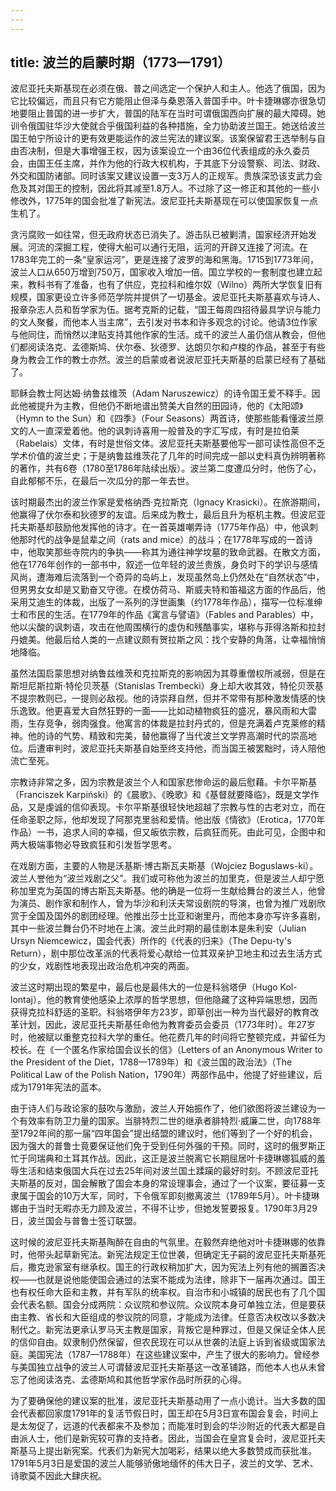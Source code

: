 ```yaml
---
---
---
```

title: 波兰的启蒙时期（1773—1791）
---




波尼亚托夫斯基现在必须在俄、普之间选定一个保护人和主人。他选了俄国，因为它比较偏远，而且只有它方能阻止但泽与桑恩落入普国手中。叶卡捷琳娜亦很急切地要阻止普国的进一步扩大，普国的陆军在当时可谓俄国西向扩展的最大障碍。她训令俄国驻华沙大使就合乎俄国利益的各种措施，全力协助波兰国王。她送给波兰国王帕宁所设计的更有效更能运作的波兰宪法的建议案。该案保留君王选举制与自由否决制，但是大事增强王权，因为该案设立一个由36位代表组成的永久委员会，由国王任主席，并作为他的行政大权机构，于其底下分设警察、司法、财政、外交和国防诸部。同时该案又建议设置一支3万人的正规军。贵族深恐该支武力会危及其对国王的控制，因此将其减至1.8万人。不过除了这一修正和其他的一些小修改外，1775年的国会批准了新宪法。波尼亚托夫斯基现在可以使国家恢复一点生机了。

贪污腐败一如往常，但无政府状态已消失了。游击队已被剿清，国家经济开始发展。河流的深掘工程，使得大船可以通行无阻，运河的开辟又连接了河流。在1783年完工的一条“皇家运河”，更是连接了波罗的海和黑海。1715到1773年间，波兰人口从650万增到750万，国家收入增加一倍。国立学校的一套制度也建立起来，教科书有了准备，也有了供应，克拉科和维尔奴（Wilno）两所大学恢复旧有规模，国家更设立许多师范学院并提供了一切基金。波尼亚托夫斯基喜欢与诗人、报章杂志人员和哲学家为伍。据考克斯的记载，“国王每周四招待最具学识与能力的文人聚餐，而他本人当主席”，去引发对书本和许多观念的讨论。他请3位作家与他同住，而悄然以津贴支持其他作家的生活。成千的波兰人虽仍信从教会，但他们都阅读洛克、孟德斯鸠、伏尔泰、狄德罗、达朗贝尔和卢梭的作品，甚至于有些身为教会工作的教士亦然。波兰的启蒙或者说波尼亚托夫斯基的启蒙已经有了基础了。

耶稣会教士阿达姆·纳鲁兹维茨（Adam Naruszewicz）的诗令国王爱不释手。因此他被提升为主教，但他仍不断地谱出赞美大自然的田园诗，他的《太阳颂》（Hymn to the Sun）和《四季》（Four Seasons）两首诗，使那些能看懂波兰原文的人一直深爱着他。他的讽刺诗喜用一般普及的字汇写成，有时是拉伯莱（Rabelais）文体，有时是世俗文体。波尼亚托夫斯基要他写一部可读性高但不乏学术价值的波兰史；于是纳鲁兹维茨花了几年的时间完成一部以史料真伪辨明著称的著作，共有6卷（1780至1786年陆续出版）。波兰第二度遭瓜分时，他伤了心，自此郁郁不乐，在最后一次瓜分的那一年去世。

该时期最杰出的波兰作家是爱格纳西·克拉斯克（Ignacy Krasicki）。在旅游期间，他赢得了伏尔泰和狄德罗的友谊。后来成为教士，最后且升为枢机主教。但波尼亚托夫斯基却鼓励他发挥他的诗才。在一首英雄嘲弄诗（1775年作品）中，他讽刺他那时代的战争是鼠辈之间（rats and mice）的战斗；在1778年写成的一首诗中，他取笑那些寺院内的争执——称其为通往神学坟墓的致命武器。在散文方面，他在1776年创作的一部书中，叙述一位年轻的波兰贵族，身负时下的学识与感情风尚，遭海难后流落到一个奇异的岛屿上，发现虽然岛上仍然处在“自然状态”中，但男男女女却是又勤奋又守德。在模仿荷马、斯威夫特和笛福这方面的作品后，他采用艾迪生的体裁，出版了一系列的浮世画集（约1778年作品），描写一位标准绅士和市民的生活。在1779年的作品《寓言与譬语》（Fables and Parables）中，他以尖酸的讽刺语，攻击在他周围横行的虚伪和残酷事实，堪称与菲得洛斯和拉封丹媲美。他最后给人类的一点建议颇有贺拉斯之风：找个安静的角落，让幸福悄悄地降临。

虽然法国启蒙思想对纳鲁兹维茨和克拉斯克的影响因为其尊重僧权所减弱，但是在斯坦尼斯拉斯·特伦贝茨基（Stanislas Trembecki）身上却大收其效，特伦贝茨基不提宗教则已，一提则必敌视。他的诗崇拜自然，但并不常带有那种激发情感的快乐逸致。他更喜爱大自然狂野的一面——比如动植物疯狂的盛况，暴风雨和大雷雨，生存竞争，弱肉强食。他寓言的体裁是拉封丹式的，但是充满着卢克莱修的精神。他的诗的气势、精致和完美，替他赢得了当代波兰文学界高潮时代的崇高地位。后遭审判时，波尼亚托夫斯基自始至终支持他，而当国王被罢黜时，诗人陪他流亡至死。

宗教诗非常之多，因为宗教是波兰个人和国家悲惨命运的最后慰藉。卡尔平斯基（Franciszek Karpiński）的《晨歌》、《晚歌》和《基督就要降临》，既是文学作品，又是虔诚的信仰表现。卡尔平斯基很轻快地超越了宗教与性的古老对立，而在任命圣职之际，他却发现了阿那克里翁和爱情。他出版《情欲》（Erotica，1770年作品）一书，追求人间的幸福，但又皈依宗教，后疯狂而死。由此可见，企图中和两大极端事物必导致疯狂和引发哲学思考。

在戏剧方面，主要的人物是沃基斯·博古斯瓦夫斯基（Wojciez Boguslaws-ki）。波兰人誉他为“波兰戏剧之父”。我们或可称他为波兰的加里克，但是波兰人却宁愿称加里克为英国的博古斯瓦夫斯基。他的确是一位将一生献给舞台的波兰人，他曾为演员、剧作家和制作人，曾为华沙和利沃夫常设剧院的导演，也曾为推广戏剧欣赏于全国及国外的剧团经理。他推出莎士比亚和谢里丹，而他本身亦写许多喜剧，其中一些波兰舞台仍不时地在上演。波兰此时期的最佳剧本是朱利安（Julian Ursyn Niemcewicz，国会代表）所作的《代表的归来》（The Depu-ty's Return），剧中那位改革派的代表将爱心献给一位其双亲护卫地主和过去生活方式的少女，戏剧性地表现出政治危机冲突的两面。

波兰这时期出现的繁星中，最后也是最伟大的一位是科翁塔伊（Hugo Kol-lontaj）。他的教育使他感染上浓厚的哲学思想，但他隐藏了这种异端思想，因而获得克拉科舒适的圣职。科翁塔伊年方23岁，即草创出一种为当代最好的教育改革计划，因此，波尼亚托夫斯基任命他为教育委员会委员（1773年时）。年27岁时，他被赋以重整克拉科大学的重任。他花费几年的时间将它整顿完成，并留任为校长。在《一个匿名作家给国会议长的信》（Letters of an Anonymous Writer to the President of the Diet，1788—1789年）和《波兰国的政治法》（The Political Law of the Polish Nation，1790年）两部作品中，他提了好些建议，后成为1791年宪法的蓝本。

由于诗人们与政论家的鼓吹与激励，波兰人开始振作了，他们欲图将波兰建设为一个有效率有防卫力量的国家。当腓特烈二世的继承者腓特烈·威廉二世，向1788年至1792年间的那一届“四年国会”提出结盟的建议时，他们等到了一个好的机会，因为强大的普鲁士竟要保证他们免于受到任何外强的干预。同时，这时的俄罗斯正忙于同瑞典和土耳其作战。因此，这正是波兰脱离它长期屈居叶卡捷琳娜狐威的羞辱生活和结束俄国大兵在过去25年间对波兰国土蹂躏的最好时刻。不顾波尼亚托夫斯基的反对，国会解散了国会本身的常设理事会，通过了一个议案，要征募一支隶属于国会的10万大军，同时，下令俄军即刻撤离波兰（1789年5月）。叶卡捷琳娜由于当时无暇亦无力顾及波兰，不得不让步，但她发誓要报复。1790年3月29日，波兰国会与普鲁士签订联盟。

这时候的波尼亚托夫斯基陶醉在自由的气氛里。在毅然弃绝他对叶卡捷琳娜的依靠时，他带头起草新宪法。新宪法规定王位世袭，但确定无子嗣的波尼亚托夫斯基死后，撒克逊家室有继承权。国王的行政权稍加扩大，因为宪法上列有他的搁置否决权——也就是说他能使国会通过的法案不能成为法律，除非下一届再次通过。国王也有权任命大臣和主教，并有军队的统率权。自治市和小城镇的居民也有了几个国会代表名额。国会分成两院：众议院和参议院。众议院本身可单独立法，但是要获由主教、省长和大臣组成的参议院的同意，才能成为法律。任意否决权改以多数决制代之。新宪法更承认罗马天主教是国家，背叛它是种罪过，但是又保证全体人民的信仰自由。奴隶制仍然保留，但农民现在可以从世袭的法庭上诉到省级或国家法庭。美国宪法（1787—1788年）在这些建议案中，产生了很大的影响力。曾经参与美国独立战争的波兰人可谓替波尼亚托夫斯基这一改革铺路，而他本人也从未曾忘了他阅读洛克、孟德斯鸠和其他哲学家作品时所获的心得。

为了要确保他的建议案的批准，波尼亚托夫斯基动用了一点小诡计。当大多数的国会代表都回家度1791年的复活节假日时，国王却在5月3日宣布国会复会，时间上是太匆促了，远道的代表都来不及参加；而能准时到会的华沙附近的代表大都是自由派人士，他们是新宪较可靠的支持者。因此，当国会在皇宫复会时，波尼亚托夫斯基马上提出新宪案。代表们为新宪大加喝彩，结果以绝大多数赞成而获批准。1791年5月3日是爱国的波兰人能够骄傲地缅怀的伟大日子，波兰的文学、艺术、诗歌莫不因此大肆庆祝。